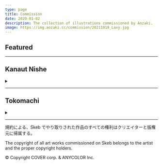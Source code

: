 ```yaml
---
type: page
title: Commission
date: 2020-01-02
description: The collection of illustrations commissioned by Aozaki.
image: https://img.aozaki.cc/commission/20211018_Laxy.jpg
---
```



## Featured

<Featured Featured="true" />

---

## Kanaut Nishe

<details><summary children="More other works about Kanaut Nishe"/>

<List Character="nishe" />

</details>

---

## Tokomachi

<details><summary children="More other works about Tokomachi / Suisei"/>

<List Character="tkmt" />

</details>

---

<div className="text-center text-xs">

規約による、Skeb でやり取りされた作品のすべての権利はクリエイターと版権元に帰属する。

The copyright of all art works commissioned on Skeb belongs to the artist and the proper copyright holders.

© Copyright COVER corp. & ANYCOLOR Inc.

</div>

